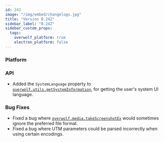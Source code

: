 ```yaml
---
id: 242
image: "/img/embed/changelogs.jpg"
title: "Version 0.242"
sidebar_label: "0.242"
sidebar_custom_props:
  tags:
    overwolf_platform: true
    electron_platform: false
---
```


### Platform

### API
- Added the `SystemLanguage` property to [`overwolf.utils.getSystemInformation`](/api/utils#getsysteminformationcallback), for getting the user's system UI language.

### Bug Fixes
- Fixed a bug where [`overwolf.media.takeScreenshotEx`](/api/media#takescreenshotextargetpath-options-callback) would sometimes ignore the preferred file format.
- Fixed a bug where UTM parameters could be parsed incorrectly when using certain encodings.